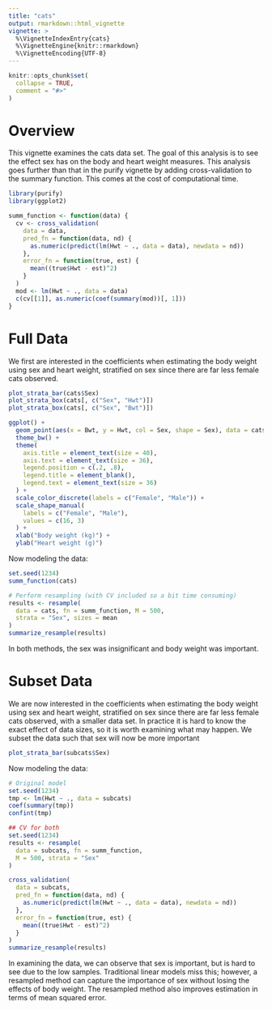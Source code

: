 ```yaml
---
title: "cats"
output: rmarkdown::html_vignette
vignette: >
  %\VignetteIndexEntry{cats}
  %\VignetteEngine{knitr::rmarkdown}
  %\VignetteEncoding{UTF-8}
---
```


```r
knitr::opts_chunk$set(
  collapse = TRUE,
  comment = "#>"
)
```

# Overview

This vignette examines the cats data set. The goal of this analysis is to see the effect sex has on the body and heart weight measures. This analysis goes further than that in the purify vignette by adding cross-validation to the summary function. This comes at the cost of computational time.
```r
library(purify)
library(ggplot2)

summ_function <- function(data) {
  cv <- cross_validation(
    data = data,
    pred_fn = function(data, nd) {
      as.numeric(predict(lm(Hwt ~ ., data = data), newdata = nd))
    },
    error_fn = function(true, est) {
      mean((true$Hwt - est)^2)
    }
  )
  mod <- lm(Hwt ~ ., data = data)
  c(cv[[1]], as.numeric(coef(summary(mod))[, 1]))
}
```

# Full Data

We first are interested in the coefficients when estimating the body weight using sex and heart weight, stratified on sex since there are far less female cats observed.
```r
plot_strata_bar(cats$Sex)
plot_strata_box(cats[, c("Sex", "Hwt")])
plot_strata_box(cats[, c("Sex", "Bwt")])

ggplot() +
  geom_point(aes(x = Bwt, y = Hwt, col = Sex, shape = Sex), data = cats, size = 8) +
  theme_bw() +
  theme(
    axis.title = element_text(size = 40),
    axis.text = element_text(size = 36),
    legend.position = c(.2, .8),
    legend.title = element_blank(),
    legend.text = element_text(size = 36)
  ) +
  scale_color_discrete(labels = c("Female", "Male")) +
  scale_shape_manual(
    labels = c("Female", "Male"),
    values = c(16, 3)
  ) +
  xlab("Body weight (kg)") +
  ylab("Heart weight (g)")
```

Now modeling the data:
```r
set.seed(1234)
summ_function(cats)

# Perform resampling (with CV included so a bit time consuming)
results <- resample(
  data = cats, fn = summ_function, M = 500,
  strata = "Sex", sizes = mean
)
summarize_resample(results)
```

In both methods, the sex was insignificant and body weight was important.

# Subset Data

We are now interested in the coefficients when estimating the body weight using sex and heart weight, stratified on sex since there are far less female cats observed, with a smaller data set. In practice it is hard to know the exact effect of data sizes, so it is worth examining what may happen. We subset the data such that sex will now be more important
```r
plot_strata_bar(subcats$Sex)
```

Now modeling the data:
```r
# Original model
set.seed(1234)
tmp <- lm(Hwt ~ ., data = subcats)
coef(summary(tmp))
confint(tmp)

## CV for both
set.seed(1234)
results <- resample(
  data = subcats, fn = summ_function,
  M = 500, strata = "Sex"
)

cross_validation(
  data = subcats,
  pred_fn = function(data, nd) {
    as.numeric(predict(lm(Hwt ~ ., data = data), newdata = nd))
  },
  error_fn = function(true, est) {
    mean((true$Hwt - est)^2)
  }
)
summarize_resample(results)
```

In examining the data, we can observe that sex is important, but is hard to see due to the low samples. Traditional linear models miss this; however, a resampled method can capture the importance of sex without losing the effects of body weight. The resampled
method also improves estimation in terms of mean squared error.

